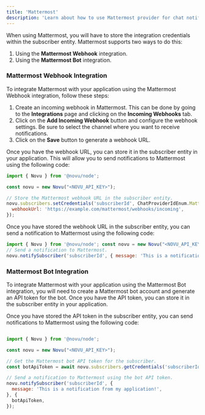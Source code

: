 ```yaml
---
title: 'Mattermost'
description: 'Learn about how to use Mattermost provider for chat notifications'
---
```


When using Mattermost, you will have to store the integration credentials within the subscriber entity. Mattermost supports two ways to do this:

1. Using the **Mattermost Webhook** integration.
2. Using the **Mattermost Bot** integration.


### Mattermost Webhook Integration

To integrate Mattermost with your application using the Mattermost Webhook integration, follow these steps:

1. Create an incoming webhook in Mattermost. This can be done by going to the **Integrations** page and clicking on the **Incoming Webhooks** tab.
2. Click on the **Add Incoming Webhook** button and configure the webhook settings. Be sure to select the channel where you want to receive notifications.
3. Click on the **Save** button to generate a webhook URL.

Once you have the webhook URL, you can store it in the subscriber entity in your application. This will allow you to send notifications to Mattermost using the following code:

```jsx
import { Novu } from '@novu/node';

const novu = new Novu("<NOVU_API_KEY>");

// Store the Mattermost webhook URL in the subscriber entity.
novu.subscribers.setCredentials('subscriberId', ChatProviderIdEnum.Mattermost, {
  webhookUrl: 'https://example.com/mattermost/webhooks/incoming',
});
```


Once you have stored the webhook URL in the subscriber entity, you can send a notification to Mattermost using the following code: 

```jsx
import { Novu } from '@novu/node'; const novu = new Novu("<NOVU_API_KEY>"); 
// Send a notification to Mattermost.
novu.notifySubscriber('subscriberId', { message: 'This is a notification from your application!', });

```


### Mattermost Bot Integration

To integrate Mattermost with your application using the Mattermost Bot integration, you will need to create a Mattermost bot account and generate an API token for the bot. Once you have the API token, you can store it in the subscriber entity in your application.

Once you have stored the API token in the subscriber entity, you can send notifications to Mattermost using the following code:

```jsx

import { Novu } from '@novu/node';

const novu = new Novu("<NOVU_API_KEY>");

// Get the Mattermost bot API token for the subscriber.
const botApiToken = await novu.subscribers.getCredentials('subscriberId', ChatProviderIdEnum.Mattermost).then(credentials => credentials.botApiToken);

// Send a notification to Mattermost using the bot API token.
novu.notifySubscriber('subscriberId', {
  message: 'This is a notification from my application!',
}, {
  botApiToken,
});
```
